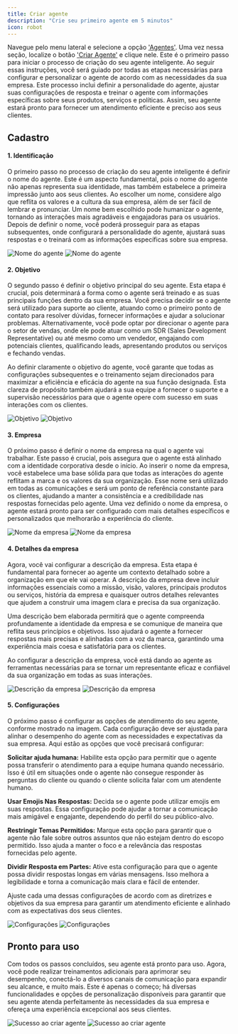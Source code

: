 ```yaml
---
title: Criar agente
description: "Crie seu primeiro agente em 5 minutos"
icon: robot
---
```


Navegue pelo menu lateral e selecione a opção ['Agentes'](https://app.gptmaker.ai/browse/agents). Uma vez nessa seção, localize o botão ['Criar Agente'](https://app.gptmaker.ai/browse/agents) e clique nele. Este é o primeiro passo para iniciar o processo de criação do seu agente inteligente. Ao seguir essas instruções, você será guiado por todas as etapas necessárias para configurar e personalizar o agente de acordo com as necessidades da sua empresa. Este processo inclui definir a personalidade do agente, ajustar suas configurações de resposta e treinar o agente com informações específicas sobre seus produtos, serviços e políticas. Assim, seu agente estará pronto para fornecer um atendimento eficiente e preciso aos seus clientes.

## Cadastro

#### 1. Identificação

O primeiro passo no processo de criação do seu agente inteligente é definir o nome do agente. Este é um aspecto fundamental, pois o nome do agente não apenas representa sua identidade, mas também estabelece a primeira impressão junto aos seus clientes. Ao escolher um nome, considere algo que reflita os valores e a cultura da sua empresa, além de ser fácil de lembrar e pronunciar. Um nome bem escolhido pode humanizar o agente, tornando as interações mais agradáveis e engajadoras para os usuários. Depois de definir o nome, você poderá prosseguir para as etapas subsequentes, onde configurará a personalidade do agente, ajustará suas respostas e o treinará com as informações específicas sobre sua empresa.

<img
  className="block dark:hidden rounded-xl border border-gray-300"
  src="/images/new-agent/light/name.png"
  alt="Nome do agente"
/>
<img
  className="hidden dark:block rounded-xl"
  src="/images/new-agent/dark/name.png"
  alt="Nome do agente"
/>

#### 2. Objetivo

O segundo passo é definir o objetivo principal do seu agente. Esta etapa é crucial, pois determinará a forma como o agente será treinado e as suas principais funções dentro da sua empresa. Você precisa decidir se o agente será utilizado para suporte ao cliente, atuando como o primeiro ponto de contato para resolver dúvidas, fornecer informações e ajudar a solucionar problemas. Alternativamente, você pode optar por direcionar o agente para o setor de vendas, onde ele pode atuar como um SDR (Sales Development Representative) ou até mesmo como um vendedor, engajando com potenciais clientes, qualificando leads, apresentando produtos ou serviços e fechando vendas.

Ao definir claramente o objetivo do agente, você garante que todas as configurações subsequentes e o treinamento sejam direcionados para maximizar a eficiência e eficácia do agente na sua função designada. Esta clareza de propósito também ajudará a sua equipe a fornecer o suporte e a supervisão necessários para que o agente opere com sucesso em suas interações com os clientes.

<img
  className="block dark:hidden rounded-xl border border-gray-300"
  src="/images/new-agent/light/purpose.png"
  alt="Objetivo"
/>
<img
  className="hidden dark:block rounded-xl"
  src="/images/new-agent/dark/purpose.png"
  alt="Objetivo"
/>

#### 3. Empresa

O próximo passo é definir o nome da empresa na qual o agente vai trabalhar. Este passo é crucial, pois assegura que o agente está alinhado com a identidade corporativa desde o início. Ao inserir o nome da empresa, você estabelece uma base sólida para que todas as interações do agente reflitam a marca e os valores da sua organização. Esse nome será utilizado em todas as comunicações e será um ponto de referência constante para os clientes, ajudando a manter a consistência e a credibilidade nas respostas fornecidas pelo agente. Uma vez definido o nome da empresa, o agente estará pronto para ser configurado com mais detalhes específicos e personalizados que melhorarão a experiência do cliente.

<img
  className="block dark:hidden rounded-xl border border-gray-300"
  src="/images/new-agent/light/job-name.png"
  alt="Nome da empresa"
/>
<img
  className="hidden dark:block rounded-xl"
  src="/images/new-agent/dark/job-name.png"
  alt="Nome da empresa"
/>

#### 4. Detalhes da empresa

Agora, você vai configurar a descrição da empresa. Esta etapa é fundamental para fornecer ao agente um contexto detalhado sobre a organização em que ele vai operar. A descrição da empresa deve incluir informações essenciais como a missão, visão, valores, principais produtos ou serviços, história da empresa e quaisquer outros detalhes relevantes que ajudem a construir uma imagem clara e precisa da sua organização.

Uma descrição bem elaborada permitirá que o agente compreenda profundamente a identidade da empresa e se comunique de maneira que reflita seus princípios e objetivos. Isso ajudará o agente a fornecer respostas mais precisas e alinhadas com a voz da marca, garantindo uma experiência mais coesa e satisfatória para os clientes.

Ao configurar a descrição da empresa, você está dando ao agente as ferramentas necessárias para se tornar um representante eficaz e confiável da sua organização em todas as suas interações.

<img
  className="block dark:hidden rounded-xl border border-gray-300"
  src="/images/new-agent/light/job-description.png"
  alt="Descrição da empresa"
/>
<img
  className="hidden dark:block rounded-xl"
  src="/images/new-agent/dark/job-description.png"
  alt="Descrição da empresa"
/>

#### 5. Configurações

O próximo passo é configurar as opções de atendimento do seu agente, conforme mostrado na imagem. Cada configuração deve ser ajustada para alinhar o desempenho do agente com as necessidades e expectativas da sua empresa. Aqui estão as opções que você precisará configurar:

<b>Solicitar ajuda humana:</b> Habilite esta opção para permitir que o agente possa
transferir o atendimento para a equipe humana quando necessário. Isso é útil em situações
onde o agente não consegue responder às perguntas do cliente ou quando o cliente
solicita falar com um atendente humano.

<b>Usar Emojis Nas Respostas:</b> Decida se o agente pode utilizar emojis em suas
respostas. Essa configuração pode ajudar a tornar a comunicação mais amigável e engajante,
dependendo do perfil do seu público-alvo.

<b>Restringir Temas Permitidos:</b> Marque esta opção para garantir que o agente
não fale sobre outros assuntos que não estejam dentro do escopo permitido. Isso ajuda
a manter o foco e a relevância das respostas fornecidas pelo agente.

<b>Dividir Resposta em Partes:</b> Ative esta configuração para que o agente possa
dividir respostas longas em várias mensagens. Isso melhora a legibilidade e torna
a comunicação mais clara e fácil de entender.

Ajuste cada uma dessas configurações de acordo com as diretrizes e objetivos da sua empresa para garantir um atendimento eficiente e alinhado com as expectativas dos seus clientes.

<img
  className="block dark:hidden rounded-xl border border-gray-300"
  src="/images/new-agent/light/settings.png"
  alt="Configurações"
/>
<img
  className="hidden dark:block rounded-xl"
  src="/images/new-agent/dark/settings.png"
  alt="Configurações"
/>

## Pronto para uso

Com todos os passos concluídos, seu agente está pronto para uso. Agora, você pode realizar treinamentos adicionais para aprimorar seu desempenho, conectá-lo a diversos canais de comunicação para expandir seu alcance, e muito mais. Este é apenas o começo; há diversas funcionalidades e opções de personalização disponíveis para garantir que seu agente atenda perfeitamente às necessidades da sua empresa e ofereça uma experiência excepcional aos seus clientes.

<img
  className="block dark:hidden rounded-xl border border-gray-300"
  src="/images/new-agent/light/success.png"
  alt="Sucesso ao criar agente"
/>
<img
  className="hidden dark:block rounded-xl"
  src="/images/new-agent/dark/success.png"
  alt="Sucesso ao criar agente"
/>
